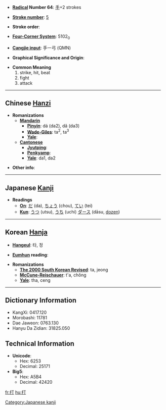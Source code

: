 * '''[[Wiktionary:Chinese radical index| Radical]] Number 64''': [[Wiktionary:Chinese radical index 手|手]]+2 strokes

* '''[[Wiktionary:Chinese total strokes index|Stroke number]]''': [[Wiktionary:Chinese total strokes index 5|5]]

* '''Stroke order''': 

* '''[[Wiktionary:Chinese four corner index|Four-Corner System]]''': 5102<sub>0</sub>

* '''[[Wiktionary:Chinese Cangjie index|Cangjie input]]''': 手一弓 (QMN)

* '''Graphical Significance and Origin''': 

* '''Common Meaning'''
*#strike, hit, beat
*# fight
*# attack


----

== Chinese [[Hanzi]] ==

* '''Romanizations'''
** '''[[Mandarin]]'''
*** '''[[Pinyin]]''': dá (da2), dǎ (da3)
*** '''[[Wade-Giles]]''': ta<sup>2</sup>, ta<sup>3</sup>
*** '''[[Yale]]''': 
** '''[[Cantonese]]'''
*** '''[[Jyutping]]''':
*** '''[[Penkyamp]]''': 
*** '''[[Yale]]''': da1, da2

* '''Other info''': 

----

== Japanese [[Kanji]] ==

* '''Readings'''
** '''[[On]]''': [[だ]] (da), [[ちょう]] (chou), [[てい]] (tei)
** '''[[Kun]]''': [[うつ]] (utsu), [[うち]] (uchi) [[ダース]] (dāsu, [[dozen]])
  

----

== Korean [[Hanja]] ==

* '''[[Hangeul]]''': 타, 정

* '''[[Eumhun]] reading''': 

* '''Romanizations'''
** '''[[The 2000 South Korean Revised Romanization|The 2000 South Korean Revised]]''': ta, jeong
** '''[[McCune-Reischauer]]''': t'a, chŏng
** '''[[Yale]]''': tha, ceng

----

== Dictionary Information ==

* KangXi: 0417.120
* Morobashi: 11781
* Dae Jaweon: 0763.130
* Hanyu Da Zidian: 31825.050

== Technical Information ==

* '''Unicode''':
** Hex: 6253
** Decimal: 25171
* '''Big5''':
** Hex: A5B4
** Decimal: 42420

[[Category:Japanese kanji]]
[[fr:打]]
[[hu:打]]